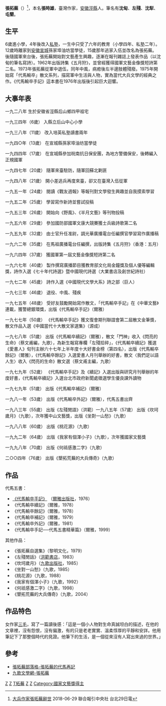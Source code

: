 {{prose|time=2018-06-29T10:21:23+00:00}}
'''張拓蕪'''（{{bd|1928年|9月22日|2018年|6月29日|catIdx=C,张}}）<ref>[https://www.udn.com/news/story/7314/3225702.aspx 大兵作家張拓蕪辭世] {{Wayback|url=https://www.udn.com/news/story/7314/3225702.aspx |date=20180701083213 }}2018-06-29 聯合報引中央社 台北29日電</ref>，本名'''張時雄'''，臺灣作家，[[安徽|安徽]][[涇縣|涇縣]]人。筆名有'''沈甸'''、'''左殘'''、'''沈犁'''、'''屯墾'''。

==生平==
6歲進小學，4年後改入[[私塾|私塾]]，一生中只受了六年的教育（小學四年、私塾二年）。12歲時離家到[[安徽|安徽]][[宣城|宣城]]孫家埠油坊當學徒，15歲那年逃家入伍並改名為張拓蕪。
後隨國軍來台後，張拓蕪開始對文藝產生興趣，逐漸在報刊雜誌上發表作品（以沈甸的筆名寫詩）。1962年出版詩集《五月狩》，並曾經獲得國軍文藝金像獎短詩第二名。1973年張拓蕪從軍中退伍，同年中風，病癒後左半邊肢體殘廢。1975年開始寫「代馬輸卒」散文系列，描寫軍中生活與人物，實為當代大兵文學的經典之作。《代馬輸卒手記》這本書在1976年出版後引起巨大迴響。

== 大事年表 ==

一九二八年 生於安徽省涇縣后山鄉四甲祖宅

一九三四年（6歲） 入縣立后山中心小學

一九三八年（11歲） 改入培英私塾讀書兩年

一九四○年（13歲） 在宣城縣孫家埠油坊當學徒

一九四四年（17歲） 在宣城縣參加皖南抗日保安團，為地方警備保安，後轉編入正規國軍

一九四七年（20歲） 隨軍來臺駐防，隨軍回蘇北剿匪

一九四八年（21歲） 開小差逃兵再度來臺，卻又在臺灣入伍從軍

一九五一年（24歲） 閱讀《戰友週報》等報刊對文學發生興趣並自我摸索學習

一九五二年（25歲） 學習寫作新詩並嘗試投稿

一九五三年（26歲） 開始向《野風》、《半月文藝》等刊物投稿

一九五六年（29歲） 參加國防部國軍文康大競賽獲士兵級詩歌第二名

一九五九年（32歲） 由士官升任准尉，調光華廣播電台任編撰官學習寫作廣播稿

一九六二年（35歲） 在馬祖廣播電台任編撰，出版詩集《五月狩》（香港：五月）

一九六四年（37歲） 獲國軍第一屆文藝金像獎短詩第二名

一九六七年（40歲） 製作撰寫廣播節目獲教育部文化局金鐘獎及個人優等編輯獎，詩作入選《七十年代詩選》暨中國現代詩選（大業書店及創世紀詩社）

一九七二年（45歲） 詩作入選《中國現代文學大系》詩之部（巨人）

一九七三年（46歲） 退役、中風、殘疾

一九七五年（48歲） 受好友鼓勵開始寫作散文，「代馬輸卒手記」在《中華文藝》連載，獲警總銀環獎，出版《代馬輸卒手記》（爾雅）

一九七七年（50歲） 《代馬輸卒手記》獲文復會期刊聯誼會第二屆散文金筆獎，散文作品入選《中國當代十大散文家選集》（源成）

一九七八年（51歲） 出版《代馬輸卒續記》（爾雅），散文「門神」收入《閃亮的生命》（蔡文甫編，九歌），為新生報寫專欄「左殘拾碎」，《代馬輸卒續記》獲選《愛書人》旬刊主辦六十七年上半年度十大好書金榜（第四名），出版《代馬輸卒餘記》（爾雅），《代馬輸卒餘記》入選愛書人月刊舉辦的好書，散文〈我們足以語人生〉收入《閃亮的生命》散文選（蔡文甫主編，九歌）

一九七九年（52歲） 《代馬輸卒手記》及《續記》入選出版與研究月刊舉辦的年度好書，《代馬輸卒續記》入選台北市政府新聞處徵選學生優良課外讀物

一九七九年（51歲） 出版《代馬輸卒補記》（爾雅）

一九八一年（53歲） 出版《代馬輸卒外記》（爾雅），代馬五書出齊

一九八三年（55歲） 出版《左殘閒語》（洪範）一九八五年（57歲） 出版《坎坷歲月》（九歌），次年獲中山文藝獎，出版《坐對一山愁》（九歌）

一九八八年（60歲） 出版《桃花源》（九歌）

一九九二年（64歲） 出版《我家有個渾小子》（九歌），次年獲國家文藝獎

一九九八年（70歲） 出版《何祗感激二字》（九歌）

二○○四年（76歲） 出版《墾拓荒蕪的大兵傳奇》（九歌）

==作品==
代馬五書：
*[http://haodoo.net/?M=book&P=16A2 《代馬輸卒手記》] {{Wayback|url=http://haodoo.net/?M=book&P=16A2 |date=20190908235911 }}（[[爾雅出版社|爾雅出版社]]，1976）
*《代馬輸卒續記》（爾雅，1978）
*《代馬輸卒餘記》（爾雅，1978）
*《代馬輸卒補記》（爾雅，1979）
*《代馬輸卒外記》（爾雅，1981）
*《代馬輸卒手記──代馬五書精華篇》（爾雅，1999）
其他作品：
*《張拓蕪自選集》（黎明文化，1979）
*《左殘閒話》（[[洪範書店|洪範書店]]，1983）
*《坎坷歲月》（[[九歌出版社|九歌出版社]]，1985）
*《坐對一山愁》（九歌，1985）
*《桃花源》（九歌，1988）
*《我家有個渾小子》（九歌，1992）
*《何祇感激二字》（九歌，1998）
*《墾拓荒蕪的大兵傳奇》（九歌，2004）

==作品特色==
女作家[[三毛|三毛]]，寫了一篇讀後感：「這是一個小人物對生命真誠坦白的描述，在他的文章裡，沒有怨恨，沒有偏激，有的只是老老實實、溫柔惇厚的平靜和安詳。他用筆記下了那整個時代的見證。他筆下的生活，是一個從來沒有人寫出來過的世界。」

==參考==
*[https://web.archive.org/web/20070611160204/http://blog.chinatimes.com/changtowu/ 張拓蕪部落格-張拓蕪的代馬再記]
*[http://www.chiuko.com.tw/author.php?au=detail&authorID=379#Type0 九歌文學網-張拓蕪] {{Wayback|url=http://www.chiuko.com.tw/author.php?au=detail&authorID=379#Type0 |date=20191009044550 }}

[[Category:臺灣散文作家|Z]]
[[Category:泾县人|Z]]
[[Category:張姓|T拓蕪]]
[[Category:台灣戰後安徽移民|Z]]
[[Category:中山文藝獎得主|Z]]
[[Category:國家文藝獎得主|Category:國家文藝獎得主]]